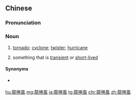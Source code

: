 {{also|龙卷风|龍卷風}}
==Chinese==
{{zh-forms|s=龙卷风|t2=龍卷風|type=21}}
{{wikipedia|lang=zh}}

===Pronunciation===
{{zh-pron
|m=lóngjuǎnfēng,er=y
|c=lung4 gyun2 fung1
|h=pfs=liùng-kién-fûng
|md=lṳ̀ng-guōng-hŭng
|mn=lêng-kńg-hong
|w=3lon jyoe fon
|cat=n
}}

===Noun===
{{zh-noun}}

# {{lb|zh|weather}} [[tornado]]; [[cyclone]]; [[twister]]; [[hurricane]]
# {{lb|zh|figurative}} something that is [[transient]] or [[short-lived]]

====Synonyms====
* {{sense|cyclone}} {{zh-l|氣旋}}

[[hu:龍捲風]]
[[mg:龍捲風]]
[[ja:龍捲風]]
[[tg:龍捲風]]
[[chr:龍捲風]]
[[zh:龍捲風]]